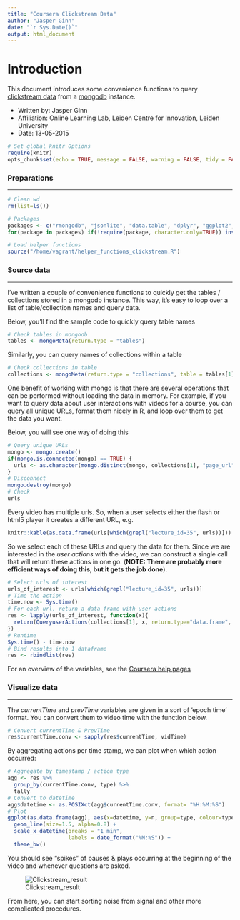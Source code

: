 ```yaml
---
title: "Coursera Clickstream Data"
author: "Jasper Ginn"
date: "`r Sys.Date()`"
output: html_document
---
```


# Introduction

This document introduces some convenience functions to query [clickstream data](http://en.wikipedia.org/wiki/Clickstream) from a [mongodb](https://www.mongodb.org/) instance.  

- Written by: Jasper Ginn
- Affiliation: Online Learning Lab, Leiden Centre for Innovation, Leiden University
- Date: 13-05-2015

```r
# Set global knitr Options
require(knitr)
opts_chunk$set(echo = TRUE, message = FALSE, warning = FALSE, tidy = FALSE, results = 'asis')
```

### Preparations

---------

```r
# Clean wd
rm(list=ls())

# Packages
packages <- c("rmongodb", "jsonlite", "data.table", "dplyr", "ggplot2", "scales")
for(package in packages) if(!require(package, character.only=TRUE)) install.packages(package)

# Load helper functions
source("/home/vagrant/helper_functions_clickstream.R")
```

### Source data 

---------

I've written a couple of convenience functions to quickly get the tables / collections stored in a mongodb instance. This way, it's easy to loop over a list of table/collection names and query data. 

Below, you'll find the sample code to quickly query table names

```r
# Check tables in mongodb
tables <- mongoMeta(return.type = "tables")
```

Similarly, you can query names of collections within a table

```r
# Check collections in table
collections <- mongoMeta(return.type = "collections", table = tables[1])
```

One benefit of working with mongo is that there are several operations that can be performed without loading the data in memory. For example, if you want to query data about user interactions with videos for a course, you can query all unique URLs, format them nicely in R, and loop over them to get the data you want.

Below, you will see one way of doing this

```r
# Query unique URLs
mongo <- mongo.create()
if(mongo.is.connected(mongo) == TRUE) {
  urls <- as.character(mongo.distinct(mongo, collections[1], "page_url", query = list('key' = "user.video.lecture.action")))
}
# Disconnect
mongo.destroy(mongo)
# Check
urls
```

Every video has multiple urls. So, when a user selects either the flash or html5 player it creates a different URL, e.g.

```r
knitr::kable(as.data.frame(urls[which(grepl("lecture_id=35", urls))]))
```

So we select each of these URLs and query the data for them. Since we are interested in the *user actions* with the video, we can construct a single call that will return these actions in one go. (**NOTE: There are probably more efficient ways of doing this, but it gets the job done**). 

```r
# Select urls of interest
urls_of_interest <- urls[which(grepl("lecture_id=35", urls))]
# Time the action
time.now <- Sys.time()
# For each url, return a data frame with user actions
res <- lapply(urls_of_interest, function(x){
  return(QueryuserActions(collections[1], x, return.type="data.frame", include.username=TRUE))
})
# Runtime
Sys.time() - time.now
# Bind results into 1 dataframe
res <- rbindlist(res)
```

For an overview of the variables, see the [Coursera help pages](https://partner.coursera.help/hc/en-us/articles/203586039-Manual-Data-Exports?flash_digest=141b196433d7edc8d30cb07c1c79a77a36bf7043)

### Visualize data

-------

The *currentTime* and *prevTime* variables are given in a sort of 'epoch time' format. You can convert them to video time with the function below. 

```r
# Convert currentTime & PrevTime
res$currentTime.conv <- sapply(res$currentTime, vidTime)
```

By aggregating actions per time stamp, we can plot when which action occurred:

```r
# Aggregate by timestamp / action type
agg <- res %>%
  group_by(currentTime.conv, type) %>%
  tally
# Convert to datetime
agg$datetime <- as.POSIXct(agg$currentTime.conv, format= "%H:%M:%S")
# Plot
ggplot(as.data.frame(agg), aes(x=datetime, y=n, group=type, colour=type)) +
  geom_line(size=1.5, alpha=0.8) +
  scale_x_datetime(breaks = "1 min",
                   labels = date_format("%M:%S")) +
  theme_bw()
```

You should see "spikes" of pauses & plays occurring at the beginning of the video and whenever questions are asked.

![Clickstream_result](https://dl.dropboxusercontent.com/u/38011066/CFI/plots/clickstream1.png)

From here, you can start sorting noise from signal and other more complicated procedures.
